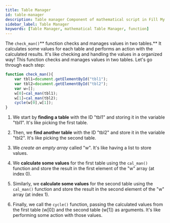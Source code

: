 ```yaml
---
title: Table Manager
id: table-manager
description: Table manager Component of mathematical script in Fill My Cycle Website 
sidebar_label: Table Manager
keywords: [Table Manager, mathematical Table Manager, function]
---
```


The `check_man()`** function checks and manages values in two tables.** It calculates some values for each table and performs an action with the calculated results. It's like checking and handling the values in a organized way!
This function checks and manages values in two tables. Let's go through each step:

``` jsx title="script.js"{5-7} showLineNumbers
function check_man(){
	var tbl1=document.getElementById("tbl1");
	var tbl2=document.getElementById("tbl2");
	var w=[];
	w[0]=cal_man(tbl1);
	w[1]=cal_man(tbl2);
	cycle(w[0],w[1]);
}
```
1.	We start by **finding a table** with the ID "tbl1" and storing it in the variable "tbl1". It's like picking the first table.

2.	Then, we **find another table** with the ID "tbl2" and store it in the variable "tbl2". It's like picking the second table.

3.	We *create an empty array* called "w". It's like having a list to store values.

4.	We **calculate some values** for the first table using the `cal_man()` function and store the result in the first element of the "w" array (at index 0).

5.	Similarly, we **calculate some values** for the second table using the `cal_man()` function and store the result in the second element of the "w" array (at index 1).

6.	Finally, we call the `cycle()` function, passing the calculated values from the first table (w[0]) and the second table (w[1]) as arguments. It's like performing some action with those values.
